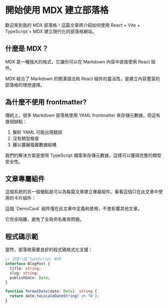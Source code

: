 # 開始使用 MDX 建立部落格

歡迎來到我的 MDX 部落格！這篇文章將介紹如何使用 React + Vite + TypeScript + MDX 建立現代化的部落格網站。

## 什麼是 MDX？

MDX 是一種強大的格式，它讓你可以在 Markdown 內容中直接使用 React 組件。

<Alert type="info">
  MDX 結合了 Markdown 的簡潔語法和 React 組件的靈活性，是建立內容豐富的部落格的理想選擇。
</Alert>

## 為什麼不使用 frontmatter?

傳統上，很多 Markdown 部落格使用 YAML frontmatter 來存儲元數據，但這有幾個缺點：

1. 解析 YAML 可能出現錯誤
2. 沒有類型檢查
3. 難以擴展複雜數據結構

我們的解決方案是使用 TypeScript 檔案來存儲元數據，這樣可以獲得完整的類型安全性。

## 文章專屬組件

這個系統的另一個優點是可以為每篇文章建立專屬組件。看看這個只在此文章中使用的卡片組件：

<DemoCard title="文章專屬組件示例">
  這個 `DemoCard` 組件僅在此文章中定義和使用，不會影響其他文章。
  
  它完全隔離，避免了全局命名衝突問題。
</DemoCard>

## 程式碼示範

當然，部落格需要良好的程式碼格式化支援：

```typescript
// 這是一個 TypeScript 範例
interface BlogPost {
  title: string;
  slug: string;
  publishDate: Date;
}

function formatDate(date: Date): string {
  return date.toLocaleDateString('zh-TW');
}
```